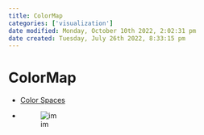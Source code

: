 ```yaml
---
title: ColorMap
categories: ['visualization']
date modified: Monday, October 10th 2022, 2:02:31 pm
date created: Tuesday, July 26th 2022, 8:33:15 pm
---
```


# ColorMap
- [Color Spaces](Color%20Spaces.qmd)
- ![im](images/Pasted%20image%2020220411132754.png)



